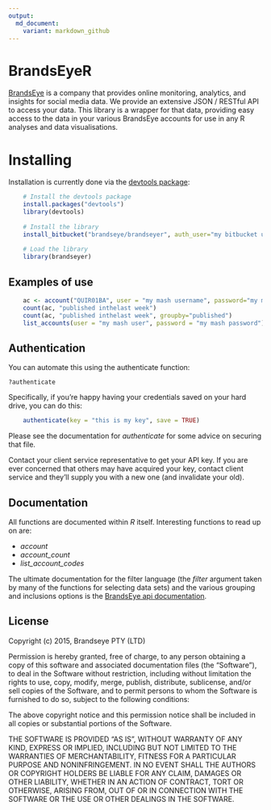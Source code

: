 ```yaml
---
output:
  md_document:
    variant: markdown_github
---
```


# BrandsEyeR

[BrandsEye][brandseye] is a company that provides online monitoring, analytics,
and insights for social media data. We provide an extensive JSON / RESTful API
to access your data. This library is a wrapper for that data, providing 
easy access to the data in your various BrandsEye accounts for use in 
any R analyses and data visualisations. 

# Installing

Installation is currently done via the [devtools package][devtools]:

```r
    # Install the devtools package
    install.packages("devtools")
    library(devtools)
   
    # Install the library
    install_bitbucket("brandseye/brandseyer", auth_user="my bitbucket user", password="my bitbucket password")
   
    # Load the library
    library(brandseyer)
```

## Examples of use

```r
    ac <- account("QUIR01BA", user = "my mash username", password="my mash password")
    count(ac, "published inthelast week")
    count(ac, "published inthelast week", groupby="published")
    list_accounts(user = "my mash user", password = "my mash password")
```    
    
    
## Authentication

You can automate this using the authenticate function:

    ?authenticate
    
Specifically, if you're happy having your credentials saved on your hard drive, 
you can do this:

```r
    authenticate(key = "this is my key", save = TRUE)
```
    
Please see the documentation for *authenticate* for some advice on securing that file.

Contact your client service representative to get your API key. If you are ever 
concerned that others may have acquired your key, contact client service and they'll
supply you with a new one (and invalidate your old).
    
## Documentation

All functions are documented within *R* itself. Interesting functions to read
up on are: 

* *account*
* *account_count*
* *list_account_codes*
    
The ultimate documentation for the filter language (the *filter* argument 
taken by many of the functions for selecting data sets) and the various
grouping and inclusions options is the [BrandsEye api documentation][api-docs]. 

## License

Copyright (c) 2015, Brandseye PTY (LTD) 

Permission is hereby granted, free of charge, to any person obtaining
a copy of this software and associated documentation files (the
"Software"), to deal in the Software without restriction, including
without limitation the rights to use, copy, modify, merge, publish,
distribute, sublicense, and/or sell copies of the Software, and to
permit persons to whom the Software is furnished to do so, subject to
the following conditions:

The above copyright notice and this permission notice shall be
included in all copies or substantial portions of the Software.

THE SOFTWARE IS PROVIDED "AS IS", WITHOUT WARRANTY OF ANY KIND,
EXPRESS OR IMPLIED, INCLUDING BUT NOT LIMITED TO THE WARRANTIES OF
MERCHANTABILITY, FITNESS FOR A PARTICULAR PURPOSE AND
NONINFRINGEMENT. IN NO EVENT SHALL THE AUTHORS OR COPYRIGHT HOLDERS BE
LIABLE FOR ANY CLAIM, DAMAGES OR OTHER LIABILITY, WHETHER IN AN ACTION
OF CONTRACT, TORT OR OTHERWISE, ARISING FROM, OUT OF OR IN CONNECTION
WITH THE SOFTWARE OR THE USE OR OTHER DEALINGS IN THE SOFTWARE.


[brandseye]: http://www.brandseye.com
[api-docs]: https://api.brandseye.com/docs
[devtools]: http://www.rstudio.com/products/rpackages/devtools/